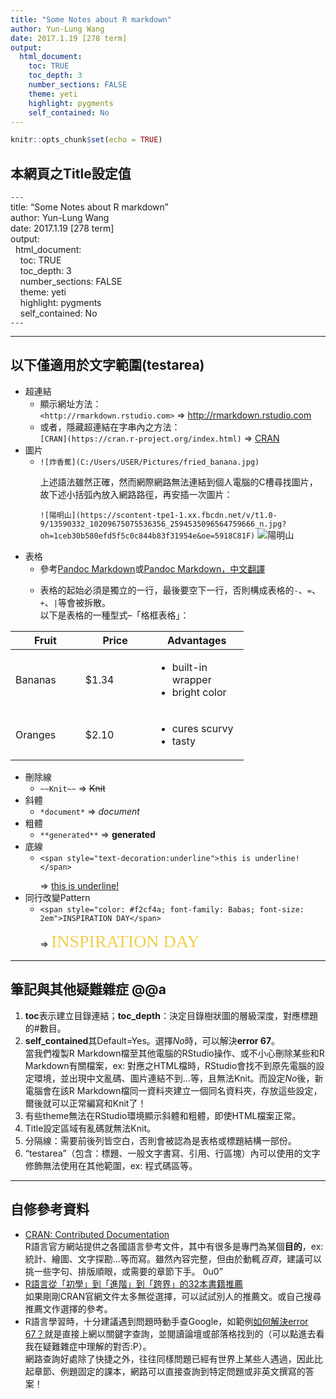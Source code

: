 ```yaml
---
title: "Some Notes about R markdown"
author: Yun-Lung Wang
date: 2017.1.19 [278 term]
output: 
  html_document:
    toc: TRUE
    toc_depth: 3
    number_sections: FALSE
    theme: yeti
    highlight: pygments
    self_contained: No
---
```


```r
knitr::opts_chunk$set(echo = TRUE)
```
## 本網頁之Title設定值
| `---`
| title: "Some Notes about R markdown"
| author: Yun-Lung Wang
| date: 2017.1.19 [278 term]
| output: 
|   html_document:
|     toc: TRUE
|     toc_depth: 3
|     number_sections: FALSE
|     theme: yeti
|     highlight: pygments
|     self_contained: No
| `---`

---

## 以下僅適用於文字範圍(testarea)

- 超連結   
    - 顯示網址方法：   
`<http://rmarkdown.rstudio.com>` => <http://rmarkdown.rstudio.com>    
    - 或者，隱藏超連結在字串內之方法：   
`[CRAN](https://cran.r-project.org/index.html)` => [CRAN](https://cran.r-project.org/index.html)
- 圖片
    - `![炸香蕉](C:/Users/USER/Pictures/fried_banana.jpg)`</p>上述語法雖然正確，然而網際網路無法連結到個人電腦的C槽尋找圖片，故下述小括弧內放入網路路徑，再安插一次圖片：</p>
      `![陽明山](https://scontent-tpe1-1.xx.fbcdn.net/v/t1.0-9/13590332_10209675075536356_2594535096564759666_n.jpg?oh=1ceb30b580efd5f5c0c844b83f31954e&oe=5918C81F)`
      ![陽明山](https://scontent-tpe1-1.xx.fbcdn.net/v/t1.0-9/13590332_10209675075536356_2594535096564759666_n.jpg?oh=1ceb30b580efd5f5c0c844b83f31954e&oe=5918C81F)</p>

- 表格 
    - 參考[Pandoc Markdown](http://rmarkdown.rstudio.com/authoring_pandoc_markdown.html#pandoc_markdown)或[Pandoc Markdown，中文翻譯](http://pages.tzengyuxio.me/pandoc/#前言)</p>
    - 表格的起始必須是獨立的一行，最後要空下一行，否則構成表格的`-`、`=`、`+`、`|`等會被拆散。<br />以下是表格的一種型式--「格框表格」：

+---------------+---------------+--------------------+
|   Fruit       |   Price       | Advantages         |
+===============+===============+====================+
| Bananas       | $1.34         | - built-in wrapper |
|               |               | - bright color     |
+---------------+---------------+--------------------+
| Oranges       | $2.10         | - cures scurvy     |
|               |               | - tasty            |
+---------------+---------------+--------------------+

- 刪除線
    - `~~Knit~~` => ~~Knit~~
- 斜體
    - `*document*` => *document*
- 粗體
    - `**generated**` => **generated**
- 底線
    - `<span style="text-decoration:underline">this is underline!</span>`</p>=> <span style="text-decoration:underline">this is underline!</span>
- 同行改變Pattern
    - `<span style="color: #f2cf4a; font-family: Babas; font-size: 2em">INSPIRATION DAY</span>`</p>=> <span style="color: #f2cf4a; font-family: Babas; font-size: 2em">INSPIRATION DAY</span>

---

## 筆記與其他疑難雜症 @@a
1. **toc**表示建立目錄連結；**toc_depth**：決定目錄樹狀圖的層級深度，對應標題的#數目。
2. **self_contained**其Default=Yes。選擇*No*時，可以解決**error 67**。<br />當我們複製R Markdown檔至其他電腦的RStudio操作、或不小心刪除某些和R Markdown有關檔案，ex: 對應之HTML檔時，RStudio會找不到原先電腦的設定環境，並出現中文亂碼、圖片連結不到...等，且無法Knit。而設定*No*後，新電腦會在該R Markdown檔同一資料夾建立一個同名資料夾，存放這些設定，爾後就可以正常編寫和Knit了！
3. 有些theme無法在RStudio環境顯示斜體和粗體，即使HTML檔案正常。
4. Title設定區域有亂碼就無法Knit。
5. 分隔線：需要前後列皆空白，否則會被認為是表格或標題結構一部份。
6. "testarea"（包含：標題、一般文字書寫、引用、行區塊）內可以使用的文字修飾無法使用在其他範圍，ex: 程式碼區等。

---

## 自修參考資料

- [CRAN: Contributed Documentation](https://cran.r-project.org/other-docs.html)<br />R語言官方網站提供之各國語言參考文件，其中有很多是專門為某個**目的**，ex: 統計、繪圖、文字探勘...等而寫。雖然內容完整，但由於動輒*百頁*，建議可以挑一些字句、排版順眼，或需要的章節下手。 0u0"
- [R語言從「初學」到「進階」到「跨界」的32本書籍推薦](http://dataology.blogspot.tw/2015/11/r.html)<br />如果剛剛CRAN官網文件太多無從選擇，可以試試別人的推薦文。或自己搜尋推薦文作選擇的參考。
- R語言學習時，十分建議遇到問題時動手查Google，如範例<span style="text-decoration:underline">[如何解決error 67？](https://github.com/rstudio/rmarkdown/issues/228)</span>就是直接上網以關鍵字查詢，並閱讀論壇或部落格找到的（可以點進去看我在疑難雜症中理解的對否:P）。<br />網路查詢好處除了快捷之外，往往同樣問題已經有世界上某些人遇過，因此比起章節、例題固定的課本，網路可以直接查詢到特定問題或非英文撰寫的答案！